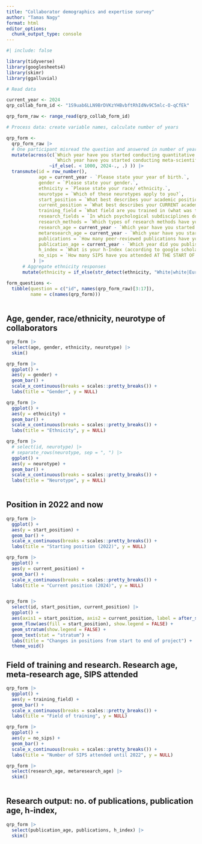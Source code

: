 ```yaml
---
title: "Collaborator demographics and expertise survey"
author: "Tamas Nagy"
format: html
editor_options: 
  chunk_output_type: console
---
```


```r
#| include: false

library(tidyverse)
library(googlesheets4)
library(skimr)
library(ggalluvial)

```


```r
# Read data

current_year <- 2024
qrp_collab_form_id <- "1S9uab6LLN9BrDVKzYHBvbftRhIdNv9C5mlc-O-qCfEk"

qrp_form_raw <- range_read(qrp_collab_form_id)

# Process data: create variable names, calculate number of years

qrp_form <- 
  qrp_form_raw |> 
  # One participant misread the question and answered in number of years instead of years. Fixing that here.
  mutate(across(c(`Which year have you started conducting quantitative empirical research?`,
                  `Which year have you started conducting meta-scientific research?`),
                ~if_else(. < 1000, 2024-., .) )) |> 
  transmute(id = row_number(),
            age = current_year - `Please state your year of birth.`,
            gender = `Please state your gender.`,
            ethnicity = `Please state your race/ ethnicity.`,
            neurotype = `Which of these neurotypes apply to you?`,
            start_position = `What best describes your academic position AT THE START OF THE PROJECT (June 2022)?`,
            current_position = `What best describes your CURRENT academic position?`,
            training_field = `What field are you trained in (what was the degree you obtained or are currently obtaining)?`,
            research_fields = `In which psychological subdisciplines do you conduct research?`,
            research_methods = `Which types of research methods have you used or are you currently using?`,
            research_age = current_year - `Which year have you started conducting quantitative empirical research?`,
            metaresearch_age = current_year - `Which year have you started conducting meta-scientific research?`,
            publications = `How many peer-reviewed publications have you co-authored (including the ones where you are first author)?`,
            publication_age = current_year - `Which year did you publish your first quantitative empirical peer-reviewed article (as a first author or co-author)?`,
            h_index = `What is your h-Index (according to google scholar)?`,
            no_sips = `How many SIPS have you attended AT THE START OF THE PROJECT (June 2022; including the SIPS in Victoria, BC)?`
          ) |> 
      # Aggregate ethnicity responses
      mutate(ethnicity = if_else(str_detect(ethnicity, "White|white|European|Caucasian"), "Caucasian", ethnicity))

form_questions <- 
  tibble(question = c("id", names(qrp_form_raw)[3:17]),
         name = c(names(qrp_form)))
  

```

## Age, gender, race/ethnicity, neurotype of collaborators
```r
qrp_form |> 
  select(age, gender, ethnicity, neurotype) |> 
  skim()

qrp_form |> 
  ggplot() +
  aes(y = gender) +
  geom_bar() +
  scale_x_continuous(breaks = scales::pretty_breaks()) + 
  labs(title = "Gender", y = NULL)

qrp_form |> 
  ggplot() +
  aes(y = ethnicity) +
  geom_bar() +
  scale_x_continuous(breaks = scales::pretty_breaks()) + 
  labs(title = "Ethnicity", y = NULL)

qrp_form |> 
  # select(id, neurotype) |> 
  # separate_rows(neurotype, sep = ", ") |> 
  ggplot() +
  aes(y = neurotype) +
  geom_bar() +
  scale_x_continuous(breaks = scales::pretty_breaks()) + 
  labs(title = "Neurotype", y = NULL)
  

```


## Position in 2022 and now
```r
qrp_form |> 
  ggplot() +
  aes(y = start_position) +
  geom_bar() +
  scale_x_continuous(breaks = scales::pretty_breaks()) + 
  labs(title = "Starting position (2022)", y = NULL)

qrp_form |> 
  ggplot() +
  aes(y = current_position) +
  geom_bar() +
  scale_x_continuous(breaks = scales::pretty_breaks()) + 
  labs(title = "Current position (2024)", y = NULL)


qrp_form |> 
  select(id, start_position, current_position) |> 
  ggplot() +
  aes(axis1 = start_position, axis2 = current_position, label = after_stat(stratum), fill = after_stat(stratum)) +
  geom_flow(aes(fill = start_position), show.legend = FALSE) +
  geom_stratum(show.legend = FALSE) +
  geom_text(stat = "stratum") +
  labs(title = "Changes in positions from start to end of project") +
  theme_void()

```

## Field of training and research. Research age, meta-research age, SIPS attended
```r
qrp_form |> 
  ggplot() +
  aes(y = training_field) +
  geom_bar() +
  scale_x_continuous(breaks = scales::pretty_breaks()) + 
  labs(title = "Field of training", y = NULL)

qrp_form |> 
  ggplot() +
  aes(y = no_sips) +
  geom_bar() +
  scale_x_continuous(breaks = scales::pretty_breaks()) + 
  labs(title = "Number of SIPS attended until 2022", y = NULL)

qrp_form |> 
  select(research_age, metaresearch_age) |> 
  skim()
  
```

## Research output: no. of publications, publication age, h-index, 
```r
qrp_form |> 
  select(publication_age, publications, h_index) |> 
  skim()


```





